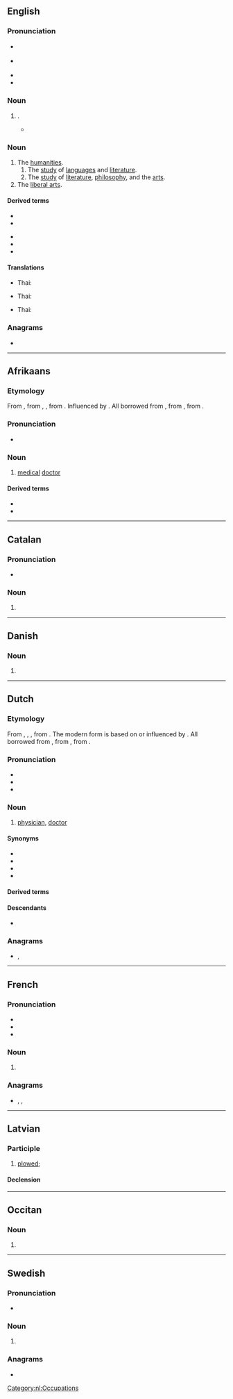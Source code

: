{{also|arts.|ärts|ARTS}}
==English==

===Pronunciation===
* {{a|GA}} {{IPA|en|/ɑɹts/}}
* {{a|RP}} {{IPA|en|/ɑːts/}}
* {{audio|en|en-us-arts.ogg|Audio (US)}}
* {{rhymes|en|ɑː(ɹ)ts}}

===Noun===
{{head|en|noun form}}

# {{plural of|en|art}}.
#* {{quote-book|en|year=1918|author={{w|W. B. Maxwell}}
|title=The Mirror and the Lamp
|chapter=2|url=http://openlibrary.org/works/OL1097634W
|passage=''That'' the young Mr. Churchills liked—but they did not like him coming round of an evening and drinking weak whisky-and-water while he held forth on railway debentures and corporation loans. Mr. Barrett, however, by fawning and flattery, seemed to be able to make not only Mrs. Churchill but everyone else do what he desired. And if the '''arts''' of humbleness failed him, he overcame you by sheer impudence.}}

===Noun===
{{en-plural noun}}

# The [[humanities]].
## The [[study]] of [[language]]s and [[literature]].
## The [[study]] of [[literature]], [[philosophy]], and the [[art]]s.
# The [[liberal arts]].

====Derived terms====
{{top2}}
* {{l|en|arts and crafts}}
* {{l|en|fine arts}}
{{mid2}}
* {{l|en|household arts}}
* {{l|en|martial arts}}
* {{l|en|performing arts}}
{{bottom}}

====Translations====
{{trans-top|the study of languages and literature}}
* Thai: {{t|th|อักษรศาสตร์}}
{{trans-mid}}
{{trans-bottom}}

{{trans-top|the study of literature, philosophy, and the arts}}
* Thai: {{t|th|ศิลปศาสตร์}}
{{trans-mid}}
{{trans-bottom}}

{{trans-top|liberal arts}}
* Thai: {{t|th|ศิลปศาสตร์}}
{{trans-mid}}
{{trans-bottom}}

===Anagrams===
* {{anagrams|en|a=arst|'rats|RAST|RATs|RTAs|Star|TSRA|rats|sart|star|tars|tsar}}

----

==Afrikaans==

===Etymology===
From {{inh|af|nl|arts}}, from {{inh|af|dum|ersetere}}, {{m|dum|arsete}}, from {{inh|af|odt|ercetere}}. Influenced by {{der|af|de|Arzt}}. All borrowed from {{der|af|ML.|arcīāter}}, from {{der|af|LL.|archīāter}}, from {{der|af|grc|ἀρχιατρός}}.

===Pronunciation===
* {{IPA|af|/arts/}}

===Noun===
{{af-noun|e}}

# [[medical]] [[doctor]]
#: {{syn|af|dokter}}

====Derived terms====
* {{l|af|tandarts}}
* {{l|af|veearts}}

----

==Catalan==

===Pronunciation===
* {{ca-IPA}}

===Noun===
{{head|ca|noun form}}

# {{plural of|ca|art}}

----

==Danish==

===Noun===
{{head|da|noun form|g=c}}

# {{inflection of|da|art||indef|gen|s}}

----

==Dutch==

===Etymology===
From {{inh|nl|dum|ersetere}}, {{m|dum|arseter}}, {{m|dum|arsete}}, from {{inh|nl|odt|ercetere}}. The modern form is based on or influenced by {{der|nl|de|Arzt}}. All borrowed from {{der|nl|ML.|arcīāter}}, from {{der|nl|LL.|archīāter}}, from {{der|nl|grc|ἀρχιατρός}}.

===Pronunciation===
* {{IPA|nl|/ɑrts/}}
* {{audio|nl|Nl-arts.ogg|audio}}
* {{hyphenation|nl|arts}}

===Noun===
{{nl-noun|m|-en|artsje|f=artse}}

# [[physician]], [[doctor]]

====Synonyms====
* {{l|nl|dokter}}
* {{l|nl|geneesheer}}
* {{l|nl|heelmeester}}
* {{l|nl|medicus}}

====Derived terms====
{{der4|nl|artsenij|artsenpraktijk|dierenarts|huisarts|kinderarts|longarts|oogarts|oorarts|schoolarts|standsarts|tandarts|wondarts|veearts}}

====Descendants====
* {{desc|af|arts}}

===Anagrams===
* {{l|nl|rats}}, {{l|nl|star}}

[[Category:nl:Occupations]]

----

==French==

===Pronunciation===
* {{fr-IPA}}
* {{audio|fr|LL-Q150 (fra)-0x010C-arts.wav|Audio}}
* {{rhymes|fr|aʁ|s=1}}

===Noun===
{{head|fr|noun form|g=m}}

# {{plural of|fr|art}}

===Anagrams===
* {{l|fr|rats}}, {{l|fr|star}}, {{l|fr|tsar}}

----

==Latvian==

===Participle===
{{lv-part|art|t}}

# [[plow]]ed; {{lv-participle of|art|pst|psv}}
#: {{ux|lv|'''arts''' tīrums|'''plowed''' field|inline=1}}

====Declension====
{{lv-decl-part|ar|t|extrawidth=-100}}

----

==Occitan==

===Noun===
{{head|oc|noun form}}

# {{plural of|oc|art}}

----

==Swedish==

===Pronunciation===
* {{audio|sv|LL-Q9027 (swe)-Salgo60-arts.wav|Audio}}

===Noun===
{{head|sv|noun form}}

# {{sv-noun-form-indef-gen|art}}

===Anagrams===
* {{anagrams|sv|a=arst|astr.|rast|tars|tsar}}